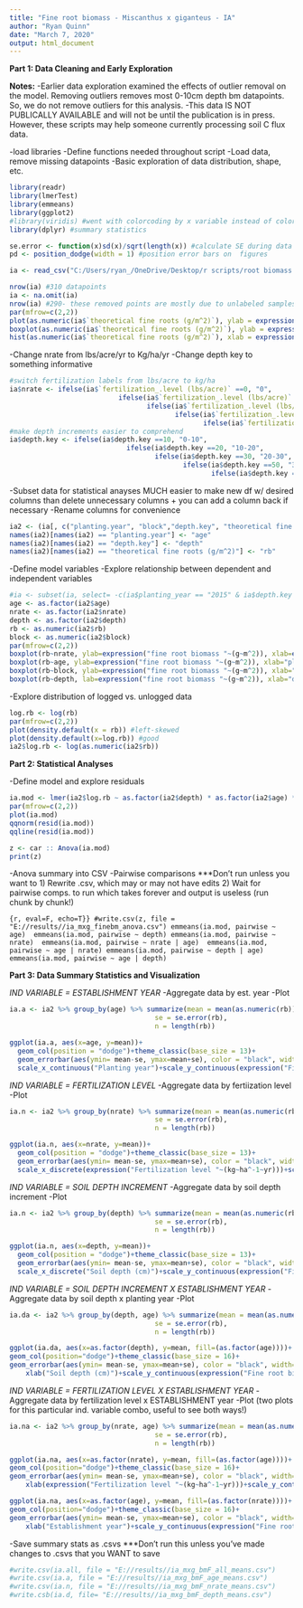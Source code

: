 ```yaml
---
title: "Fine root biomass - Miscanthus x giganteus - IA"
author: "Ryan Quinn"
date: "March 7, 2020"
output: html_document
---
```


**Part 1: Data Cleaning and Early Exploration**

**Notes:** 
  -Earlier data exploration examined the effects of outlier removal on the model. Removing outliers removes most 0-10cm depth bm datapoints. So, we do not remove outliers for this analysis. 
  -This data IS NOT PUBLICALLY AVAILABLE and will not be until the publication is in press. However, these scripts may help someone currently processing soil C flux data. 


-load libraries
-Define functions needed throughout script
-Load data, remove missing datapoints
-Basic exploration of data distribution, shape, etc. 
```r
library(readr)
library(lmerTest)
library(emmeans)
library(ggplot2)
#library(viridis) #went with colorcoding by x variable instead of colorblind friendly for presentation b/c nobody on committee colorblind
library(dplyr) #summary statistics 

se.error <- function(x)sd(x)/sqrt(length(x)) #calculate SE during data aggregation 
pd <- position_dodge(width = 1) #position error bars on  figures

ia <- read_csv("C:/Users/ryan_/OneDrive/Desktop/r scripts/root biomass - 11082020/ia_mxg2018_root biomass.csv")

nrow(ia) #310 datapoints
ia <- na.omit(ia) 
nrow(ia) #290- these removed points are mostly due to unlabeled samples which must be discarded and not used in analyses. 
par(mfrow=c(2,2))
plot(as.numeric(ia$`theoretical fine roots (g/m^2)`), ylab = expression("fine root biomasss "~g~m^2))
boxplot(as.numeric(ia$`theoretical fine roots (g/m^2)`), ylab = expression("fine root biomasss "~g~m^2))
hist(as.numeric(ia$`theoretical fine roots (g/m^2)`), xlab = expression("fine root biomasss "~g~m^2), main = "histogram")
```

-Change nrate from lbs/acre/yr to Kg/ha/yr
-Change depth key to something informative
```r
#switch fertilization labels from lbs/acre to kg/ha
ia$nrate <- ifelse(ia$`fertilization_.level (lbs/acre)` ==0, "0", 
                           ifelse(ia$`fertilization_.level (lbs/acre)` ==100, "112",
                                  ifelse(ia$`fertilization_.level (lbs/acre)` ==200, "224",
                                         ifelse(ia$`fertilization_.level (lbs/acre)` ==300, "336", 
                                                ifelse(ia$`fertilization_.level (lbs/acre)` ==400, "448", "WHAT")))))
#make depth increments easier to comprehend
ia$depth.key <- ifelse(ia$depth.key ==10, "0-10", 
                             ifelse(ia$depth.key ==20, "10-20",
                                    ifelse(ia$depth.key ==30, "20-30",
                                           ifelse(ia$depth.key ==50, "30-50", 
                                                  ifelse(ia$depth.key ==100, "50-100", "WHAT")))))
```

-Subset data for statistical anayses 
    MUCH easier to make new df w/ desired columns than delete unnecessary columns + you can add a column back if necessary
-Rename columns for convenience 
```r
ia2 <- (ia[, c("planting.year", "block","depth.key", "theoretical fine roots (g/m^2)", "nrate")])
names(ia2)[names(ia2) == "planting.year"] <- "age" 
names(ia2)[names(ia2) == "depth.key"] <- "depth" 
names(ia2)[names(ia2) == "theoretical fine roots (g/m^2)"] <- "rb" 
```

-Define model variables
-Explore relationship between dependent and independent variables
```r
#ia <- subset(ia, select= -c(ia$planting_year == "2015" & ia$depth.key == "50-100"))
age <- as.factor(ia2$age)
nrate <- as.factor(ia2$nrate)
depth <- as.factor(ia2$depth)
rb <- as.numeric(ia2$rb)
block <- as.numeric(ia2$block)
par(mfrow=c(2,2))
boxplot(rb~nrate, ylab=expression("fine root biomass "~(g~m^2)), xlab=expression("fertilization level "~(kg~ha^-1)))
boxplot(rb~age, ylab=expression("fine root biomass "~(g~m^2)), xlab="planting year")
boxplot(rb~block, ylab=expression("fine root biomass "~(g~m^2)), xlab="block")
boxplot(rb~depth, lab=expression("fine root biomass "~(g~m^2)), xlab="depth")
```

-Explore distribution of logged vs. unlogged data
```r
log.rb <- log(rb)
par(mfrow=c(2,2))
plot(density.default(x = rb)) #left-skewed 
plot(density.default(x=log.rb)) #good 
ia2$log.rb <- log(as.numeric(ia2$rb))
```

**Part 2: Statistical Analyses**

-Define model and explore residuals
```r
ia.mod <- lmer(ia2$log.rb ~ as.factor(ia2$depth) * as.factor(ia2$age) * as.factor(ia2$nrate) + (1|ia2$block)) 
par(mfrow=c(2,2))
plot(ia.mod)
qqnorm(resid(ia.mod)) 
qqline(resid(ia.mod)) 
```

```r
z <- car :: Anova(ia.mod)
print(z)
```

-Anova summary into CSV
-Pairwise comparisons 
***Don't run unless you want to 
  1) Rewrite .csv, which may or may not have edits
  2) Wait for pairwise comps. to run which takes forever and output is useless (run chunk by chunk!)
  
```{r, eval=F, echo=T}}
#write.csv(z, file = "E://results//ia_mxg_finebm_anova.csv")
emmeans(ia.mod, pairwise ~ age) 
emmeans(ia.mod, pairwise ~ depth)
emmeans(ia.mod, pairwise ~ nrate) 
emmeans(ia.mod, pairwise ~ nrate | age) 
emmeans(ia.mod, pairwise ~ age | nrate)
emmeans(ia.mod, pairwise ~ depth | age) 
emmeans(ia.mod, pairwise ~ age | depth)
```

**Part 3: Data Summary Statistics and Visualization**

*IND VARIABLE = ESTABLISHMENT YEAR*
-Aggregate data by est. year
-Plot
```r
ia.a <- ia2 %>% group_by(age) %>% summarize(mean = mean(as.numeric(rb)), 
                                    se = se.error(rb), 
                                    n = length(rb))

ggplot(ia.a, aes(x=age, y=mean))+
  geom_col(position = "dodge")+theme_classic(base_size = 13)+
  geom_errorbar(aes(ymin= mean-se, ymax=mean+se), color = "black", width=.2)+
  scale_x_continuous("Planting year")+scale_y_continuous(expression("Fine root biomass  "(g/m^2)), breaks=seq(0,500,20), expand = c(0,0))
```

*IND VARIABLE = FERTILIZATION LEVEL*
-Aggregate data by fertiization level
-Plot
```r
ia.n <- ia2 %>% group_by(nrate) %>% summarize(mean = mean(as.numeric(rb)), 
                                    se = se.error(rb), 
                                    n = length(rb))

ggplot(ia.n, aes(x=nrate, y=mean))+
  geom_col(position = "dodge")+theme_classic(base_size = 13)+
  geom_errorbar(aes(ymin= mean-se, ymax=mean+se), color = "black", width=.2)+
  scale_x_discrete(expression("Fertilization level "~(kg~ha^-1~yr)))+scale_y_continuous(expression("Fine root biomass  "(g/m^2)), breaks=seq(0,500,20), expand = c(0,0))
```

*IND VARIABLE = SOIL DEPTH INCREMENT*
-Aggregate data by soil depth increment 
-Plot 
```r
ia.n <- ia2 %>% group_by(depth) %>% summarize(mean = mean(as.numeric(rb)), 
                                    se = se.error(rb), 
                                    n = length(rb))

ggplot(ia.n, aes(x=depth, y=mean))+
  geom_col(position = "dodge")+theme_classic(base_size = 13)+
  geom_errorbar(aes(ymin= mean-se, ymax=mean+se), color = "black", width=.2)+
  scale_x_discrete("Soil depth (cm)")+scale_y_continuous(expression("Fine root biomass  "(g/m^2)), breaks=seq(0,500,20), expand = c(0,0))
```

*IND VARIABLE = SOIL DEPTH INCREMENT X ESTABLISHMENT YEAR*
-Aggregate data by soil depth x planting year
-Plot 
```r
ia.da <- ia2 %>% group_by(depth, age) %>% summarize(mean = mean(as.numeric(rb)), 
                                    se = se.error(rb), 
                                    n = length(rb))

ggplot(ia.da, aes(x=as.factor(depth), y=mean, fill=(as.factor(age))))+
geom_col(position="dodge")+theme_classic(base_size = 16)+
geom_errorbar(aes(ymin= mean-se, ymax=mean+se), color = "black", width=.4, position = pd)+
    xlab("Soil depth (cm)")+scale_y_continuous(expression("Fine root biomass "~(g~m^-2)), breaks=seq(0,500,20), expand = c(0,0))+theme(legend.justification = "top")+theme(legend.background = element_rect(linetype = 1, size = 0.5, colour = 1))+scale_fill_manual(values = c("grey10","grey33", "grey91"),"Establishment year")
```

*IND VARIABLE = FERTILIZATION LEVEL X ESTABLISHMENT YEAR*
-Aggregate data by fertilization level x ESTABLISHMENT year
-Plot (two plots for this particular ind. variable combo, useful to see both ways!)
```r
ia.na <- ia2 %>% group_by(nrate, age) %>% summarize(mean = mean(as.numeric(rb)), 
                                    se = se.error(rb), 
                                    n = length(rb))

ggplot(ia.na, aes(x=as.factor(nrate), y=mean, fill=(as.factor(age))))+
geom_col(position="dodge")+theme_classic(base_size = 16)+
geom_errorbar(aes(ymin= mean-se, ymax=mean+se), color = "black", width=.4, position = pd)+
    xlab(expression("Fertilization level "~(kg~ha^-1~yr)))+scale_y_continuous(expression("Fine root biomass "~(g~m^-2)), breaks=seq(0,500,20), expand = c(0,0))+theme(legend.justification = "top")+theme(legend.background = element_rect(linetype = 1, size = 0.5, colour = 1))+scale_fill_manual(values = c("gray10","grey33", "grey91"),"Establishment year")

ggplot(ia.na, aes(x=as.factor(age), y=mean, fill=(as.factor(nrate))))+
geom_col(position="dodge")+theme_classic(base_size = 16)+
geom_errorbar(aes(ymin= mean-se, ymax=mean+se), color = "black", width=.4, position = pd)+
    xlab("Establishment year")+scale_y_continuous(expression("Fine root biomass "~(g~m^-2)), breaks=seq(0,500,20), expand = c(0,0))+theme(legend.justification = "top")+theme(legend.background = element_rect(linetype = 1, size = 0.5, colour = 1))+scale_fill_manual(values = c("gray10","grey33", "grey91", "grey69", "grey52"), expression("Fertilization level "~(kg~ha^-1~yr)))
```

-Save summary stats as .csvs 
***Don't run this unless you've made changes to .csvs that you WANT to save
```r
#write.csv(ia.all, file = "E://results//ia_mxg_bmF_all_means.csv")
#write.csv(ia.a, file = "E://results//ia_mxg_bmF_age_means.csv")
#write.csv(ia.n, file = "E://results//ia_mxg_bmF_nrate_means.csv")
#write.csb(ia.d, file= "E://results//ia_mxg_bmF_depth_means.csv")
```


